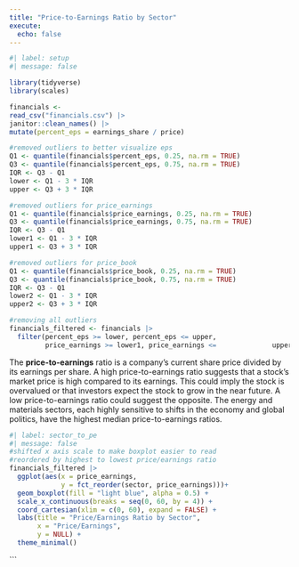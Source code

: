 ```yaml
---
title: "Price-to-Earnings Ratio by Sector"
execute:
  echo: false
---
```


```r
#| label: setup
#| message: false

library(tidyverse)
library(scales)

financials <- 
read_csv("financials.csv") |>
janitor::clean_names() |>
mutate(percent_eps = earnings_share / price)

#removed outliers to better visualize eps
Q1 <- quantile(financials$percent_eps, 0.25, na.rm = TRUE)
Q3 <- quantile(financials$percent_eps, 0.75, na.rm = TRUE)
IQR <- Q3 - Q1
lower <- Q1 - 3 * IQR
upper <- Q3 + 3 * IQR

#removed outliers for price_earnings
Q1 <- quantile(financials$price_earnings, 0.25, na.rm = TRUE)
Q3 <- quantile(financials$price_earnings, 0.75, na.rm = TRUE)
IQR <- Q3 - Q1
lower1 <- Q1 - 3 * IQR
upper1 <- Q3 + 3 * IQR

#removed outliers for price_book 
Q1 <- quantile(financials$price_book, 0.25, na.rm = TRUE)
Q3 <- quantile(financials$price_book, 0.75, na.rm = TRUE)
IQR <- Q3 - Q1
lower2 <- Q1 - 3 * IQR
upper2 <- Q3 + 3 * IQR

#removing all outliers
financials_filtered <- financials |>
  filter(percent_eps >= lower, percent_eps <= upper,
         price_earnings >= lower1, price_earnings <=              upper1, price_book >= lower2, price_book <=              upper2)

```

The **price-to-earnings** ratio is a company's current share price divided by its earnings per share. A high price-to-earnings ratio suggests that a stock's market price is high compared to its earnings. This could imply the stock is overvalued or that investors expect the stock to grow in the near future. A low price-to-earnings ratio could suggest the opposite. The energy and materials sectors, each highly sensitive to shifts in the economy and global politics, have the highest median price-to-earnings ratios. 

```r
#| label: sector_to_pe
#| message: false 
#shifted x axis scale to make boxplot easier to read
#reordered by highest to lowest price/earnings ratio
financials_filtered |>
  ggplot(aes(x = price_earnings,
             y = fct_reorder(sector, price_earnings)))+
  geom_boxplot(fill = "light blue", alpha = 0.5) +
  scale_x_continuous(breaks = seq(0, 60, by = 4)) +
  coord_cartesian(xlim = c(0, 60), expand = FALSE) +
  labs(title = "Price/Earnings Ratio by Sector",
       x = "Price/Earnings",
       y = NULL) +
  theme_minimal()
```


```


